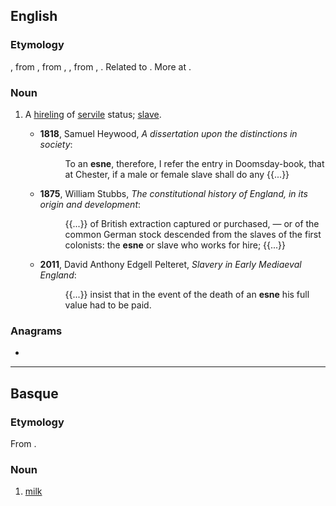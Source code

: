 ==English==

===Etymology===
{{lbor|en|ang|esne}}, from {{der|en|gem-pro|*asnijaz|t=day labourer, hireling}}, from {{der|en|gem-pro|*asniz}}, {{m|gem-pro|*asunz|t=reward}}, from {{der|en|ine-pro|*os(e)n-}}, {{m|ine-pro|*es(e)n-|t=summer, harvest, harvest-time}}. Related to {{cog|ang|earnian|t=to labor for, strive after, deserve as the reward of labor, merit, earn, win}}. More at {{m|en|earn}}.

===Noun===
{{en-noun}}

# {{lb|en|Anglo-Saxon|historical}} A [[hireling]] of [[servile]] status; [[slave]].
#* '''1818''', Samuel Heywood, ''A dissertation upon the distinctions in society'':
#*: To an '''esne''', therefore, I refer the entry in Doomsday-book, that at Chester, if a male or female slave shall do any {{...}}
#* '''1875''', William Stubbs, ''The constitutional history of England, in its origin and development'':
#*: {{...}} of British extraction captured or purchased, — or of the common German stock descended from the slaves of the first colonists: the '''esne''' or slave who works for hire; {{...}}
#* '''2011''', David Anthony Edgell Pelteret, ''Slavery in Early Mediaeval England'':
#*: {{...}} insist that in the event of the death of an '''esne''' his full value had to be paid.

===Anagrams===
* {{anagrams|en|a=eens|Nees|eens|seen|sene|snee}}

----

==Basque==

===Etymology===
From {{inh|eu|euq-pro|*ezene}}.

===Noun===
{{eu-noun|in}}

# [[milk]]